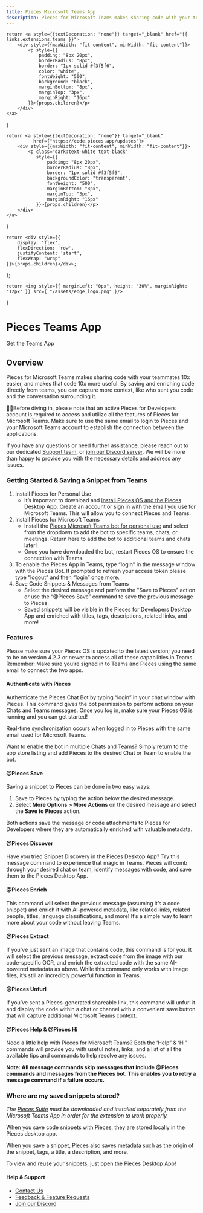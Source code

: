 ```yaml
---
title: Pieces Microsoft Teams App
description: Pieces for Microsoft Teams makes sharing code with your teammates 10x easier, and makes that code 10x more useful. By saving and enriching code directly from teams, you can capture more context, like who sent you code and the conversation surrounding it.
---
```


    return <a style={{textDecoration: "none"}} target="_blank" href="{{ links.extensions.teams }}">
        <div style={{maxWidth: "fit-content", minWidth: "fit-content"}}>
            <p style={{
                padding: "8px 20px",
                borderRadius: "8px",
                border: "1px solid #f3f5f6",
                color: "white",
                fontWeight: "500",
                background: "black",
                marginBottom: "8px",
                marginTop: "3px",
                marginRight: "16px"
            }}>{props.children}</p>
        </div>
    </a>
}

    return <a style={{textDecoration: "none"}} target="_blank"
              href={"https://code.pieces.app/updates"}>
        <div style={{maxWidth: "fit-content", minWidth: "fit-content"}}>
            <p class="dark:text-white text-black"
               style={{
                   padding: "8px 20px",
                   borderRadius: "8px",
                   border: "1px solid #f3f5f6",
                   backgroundColor: "transparent",
                   fontWeight: "500",
                   marginBottom: "8px",
                   marginTop: "3px",
                   marginRight: "16px"
               }}>{props.children}</p>
        </div>
    </a>
}

    return <div style={{
        display: 'flex',
        flexDirection: 'row',
        justifyContent: 'start',
        flexWrap: "wrap"
    }}>{props.children}</div>;
};

    return <img style={{ marginLeft: "0px", height: "30%", marginRight: "12px" }} src={ "/assets/edge_logo.png" }/>
}


<GridFlexRow>
    <h1>Pieces Teams App</h1>
</GridFlexRow>

<GridFlexRow>
    <InstallButton>Get the Teams App</InstallButton>
    <ReleasePill children="Current Version: {{ versions.teams }}"></ReleasePill>
</GridFlexRow>

## Overview

Pieces for Microsoft Teams makes sharing code with your teammates 10x easier, and makes that code 10x more useful. By saving and enriching code directly from teams, you can capture more context, like who sent you code and the conversation surrounding it.

🚨🚀Before diving in, please note that an active Pieces for Developers account is required to access and utilize all the features of Pieces for Microsoft Teams. Make sure to use the same email to login to Pieces and your Microsoft Teams account to establish the connection between the applications.

If you have any questions or need further assistance, please reach out to our dedicated [Support team](mailto:support@pieces.app), or [join our Discord server](https://discord.gg/getpieces). We will be more than happy to provide you with the necessary details and address any issues.

### Getting Started & Saving a Snippet from Teams

1. Install Pieces for Personal Use
    - It’s important to download and [install Pieces OS and the Pieces Desktop App](https://pieces.app/). Create an account or sign in with the email you use for Microsoft Teams. This will allow you to connect Pieces and Teams.
2. Install Pieces for Microsoft Teams
    - Install the [Pieces Microsoft Teams bot for personal use](https://teams.microsoft.com/l/app/789f23b3-d882-45ca-b3a3-de7f850656ea?source=app-details-dialog) and select from the dropdown to add the bot to specific teams, chats, or meetings. Return here to add the bot to additional teams and chats later!
    - Once you have downloaded the bot, restart Pieces OS to ensure the connection with Teams.
3. To enable the Pieces App in Teams, type “login” in the message window with the Pieces Bot. If prompted to refresh your access token please type “logout” and then “login” once more.
4. Save Code Snippets & Messages from Teams
    - Select the desired message and perform the "Save to Pieces" action or use the “@Pieces Save” command to save the previous message to Pieces.
    - Saved snippets will be visible in the Pieces for Developers Desktop App and enriched with titles, tags, descriptions, related links, and more!

### Features

Please make sure your Pieces OS is updated to the latest version; you need to be on version 4.2.3 or newer to access all of these capabilities in Teams. Remember: Make sure you’re signed in to Teams and Pieces using the same email to connect the two apps.

#### Authenticate with Pieces

Authenticate the Pieces Chat Bot by typing “login” in your chat window with Pieces. This command gives the bot permission to perform actions on your Chats and Teams messages. Once you log in, make sure your Pieces OS is running and you can get started!

Real-time synchronization occurs when logged in to Pieces with the same email used for Microsoft Teams.

Want to enable the bot in multiple Chats and Teams? Simply return to the app store listing and add Pieces to the desired Chat or Team to enable the bot.

#### @Pieces Save

Saving a snippet to Pieces can be done in two easy ways:

1. Save to Pieces by typing the action below the desired message.
2. Select **More Options > More Actions** on the desired message and select the **Save to Pieces** action.

Both actions save the message or code attachments to Pieces for Developers where they are automatically enriched with valuable metadata.

#### @Pieces Discover

Have you tried Snippet Discovery in the Pieces Desktop App? Try this message command to experience that magic in Teams. Pieces will comb through your desired chat or team, identify messages with code, and save them to the Pieces Desktop App.

#### @Pieces Enrich

This command will select the previous message (assuming it’s a code snippet) and enrich it with AI-powered metadata, like related links, related people, titles, language classifications, and more! It’s a simple way to learn more about your code without leaving Teams.

#### @Pieces Extract

If you’ve just sent an image that contains code, this command is for you. It will select the previous message, extract code from the image with our code-specific OCR, and enrich the extracted code with the same AI-powered metadata as above. While this command only works with image files, it’s still an incredibly powerful function in Teams.

#### @Pieces Unfurl

If you’ve sent a Pieces-generated shareable link, this command will unfurl it and display the code within a chat or channel with a convenient save button that will capture additional Microsoft Teams context.

#### @Pieces Help & @Pieces Hi

Need a little help with Pieces for Microsoft Teams? Both the ‘Help” & ‘Hi” commands will provide you with useful notes, links, and a list of all the available tips and commands to help resolve any issues.

**Note: All message commands skip messages that include @Pieces commands and messages from the Pieces bot. This enables you to retry a message command if a failure occurs.**

### Where are my saved snippets stored?

_The <a href="{{ links.installation.pieces_suite_manager }}">Pieces Suite</a> must be downloaded and installed separately from the Microsoft Teams App in order for the extension to work properly._

When you save code snippets with Pieces, they are stored locally in the Pieces desktop app.

When you save a snippet, Pieces also saves metadata such as the origin of the snippet, tags, a title, a description, and more.

To view and reuse your snippets, just open the Pieces Desktop App!

#### Help & Support

- [Contact Us](https://code.pieces.app/contact)
- [Feedback & Feature Requests](https://getpieces.typeform.com/to/mCjBSIjF?os=9a9bc924-80cf-4f66-b7e8-da6526e0a5d0&user=85d3a788-9617-4a31-862b-bc26c649acca)
- [Join our Discord](https://discord.com/invite/getpieces)
